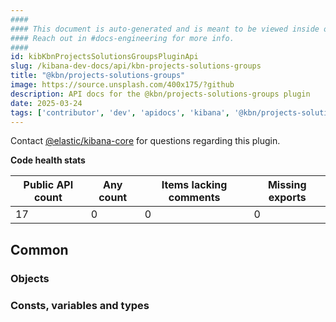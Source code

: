 ```yaml
---
####
#### This document is auto-generated and is meant to be viewed inside our experimental, new docs system.
#### Reach out in #docs-engineering for more info.
####
id: kibKbnProjectsSolutionsGroupsPluginApi
slug: /kibana-dev-docs/api/kbn-projects-solutions-groups
title: "@kbn/projects-solutions-groups"
image: https://source.unsplash.com/400x175/?github
description: API docs for the @kbn/projects-solutions-groups plugin
date: 2025-03-24
tags: ['contributor', 'dev', 'apidocs', 'kibana', '@kbn/projects-solutions-groups']
---
```




Contact [@elastic/kibana-core](https://github.com/orgs/elastic/teams/kibana-core) for questions regarding this plugin.

**Code health stats**

| Public API count  | Any count | Items lacking comments | Missing exports |
|-------------------|-----------|------------------------|-----------------|
| 17 | 0 | 0 | 0 |

## Common

### Objects
<DocDefinitionList data={kbnProjectsSolutionsGroupsObj.common.objects}/>

### Consts, variables and types
<DocDefinitionList data={kbnProjectsSolutionsGroupsObj.common.misc}/>

